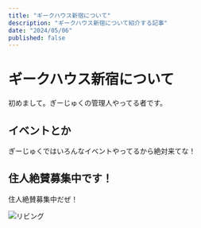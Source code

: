 ```yaml
---
title: "ギークハウス新宿について"
description: "ギークハウス新宿について紹介する記事"
date: "2024/05/06"
published: false
---
```


# ギークハウス新宿について

初めまして。ぎーじゅくの管理人やってる者です。

## イベントとか
ぎーじゅくではいろんなイベントやってるから絶対来てな！

## 住人絶賛募集中です！

住人絶賛募集中だぜ！

![リビング](/app/routes/posts/2024-05-06/geejuku2.jpg)
